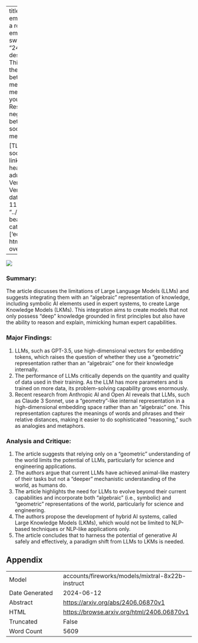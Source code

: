
---
title: "What's in an embedding? Would a rose by any embedding smell as sweet?"
id: "2406.06870v1"
description: "[TEXT] This study examines the relationship between social media use and mental health in young adults. Results suggest a negative correlation between excessive social media use and mental well-being.

[TL;DR] Excessive social media use linked to poor mental health in young adults."
author: Venkat Venkatasubramanian
date: "2024-06-11"
image: "../../../bayesian-beagle.png"
categories: ['education']
format:
  html:
    code-overflow: wrap
---

![](../../../bayesian-beagle.png)

### Summary:

The article discusses the limitations of Large Language Models (LLMs) and suggests integrating them with an "algebraic" representation of knowledge, including symbolic AI elements used in expert systems, to create Large Knowledge Models (LKMs). This integration aims to create models that not only possess "deep" knowledge grounded in first principles but also have the ability to reason and explain, mimicking human expert capabilities.

### Major Findings:

1. LLMs, such as GPT-3.5, use high-dimensional vectors for embedding tokens, which raises the question of whether they use a "geometric" representation rather than an "algebraic" one for their knowledge internally.
2. The performance of LLMs critically depends on the quantity and quality of data used in their training. As the LLM has more parameters and is trained on more data, its problem-solving capability grows enormously.
3. Recent research from Anthropic AI and Open AI reveals that LLMs, such as Claude 3 Sonnet, use a "geometry"-like internal representation in a high-dimensional embedding space rather than an "algebraic" one. This representation captures the meanings of words and phrases and their relative distances, making it easier to do sophisticated "reasoning," such as analogies and metaphors.

### Analysis and Critique:

1. The article suggests that relying only on a "geometric" understanding of the world limits the potential of LLMs, particularly for science and engineering applications.
2. The authors argue that current LLMs have achieved animal-like mastery of their tasks but not a "deeper" mechanistic understanding of the world, as humans do.
3. The article highlights the need for LLMs to evolve beyond their current capabilities and incorporate both "algebraic" (i.e., symbolic) and "geometric" representations of the world, particularly for science and engineering.
4. The authors propose the development of hybrid AI systems, called Large Knowledge Models (LKMs), which would not be limited to NLP-based techniques or NLP-like applications only.
5. The article concludes that to harness the potential of generative AI safely and effectively, a paradigm shift from LLMs to LKMs is needed.

## Appendix

|          |          |
|----------|----------|
| Model     | accounts/fireworks/models/mixtral-8x22b-instruct       |
| Date Generated     | 2024-06-12       |
| Abstract | [https://arxiv.org/abs/2406.06870v1](https://arxiv.org/abs/2406.06870v1)        |
| HTML     | [https://browse.arxiv.org/html/2406.06870v1](https://browse.arxiv.org/html/2406.06870v1)       |
| Truncated       | False       |
| Word Count       | 5609       |